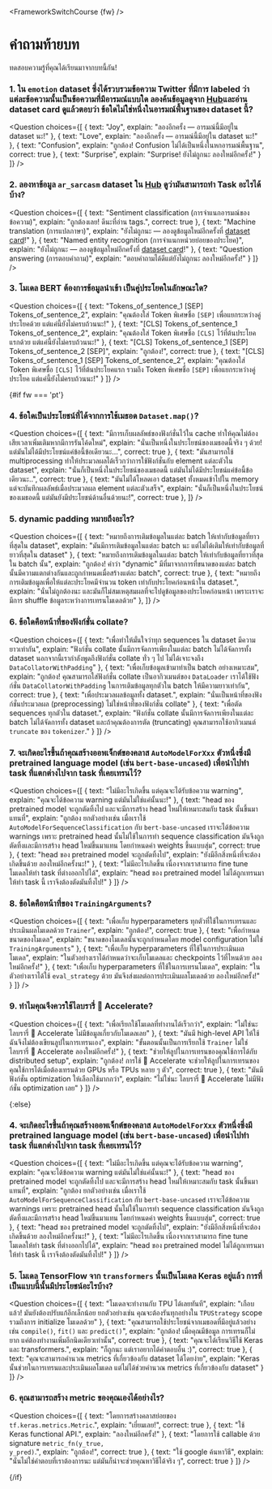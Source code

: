 <FrameworkSwitchCourse {fw} />

<!-- DISABLE-FRONTMATTER-SECTIONS -->

# คำถามท้ายบท

<CourseFloatingBanner
    chapter={3}
    classNames="absolute z-10 right-0 top-0"
/>

ทดสอบความรู้ที่คุณได้เรียนมาจากบทนี้กัน!

### 1. ใน `emotion` dataset ซึ่งได้รวบรวมข้อความ Twitter ที่มีการ labeled ว่าแต่ละข้อความนั้นเป็นข้อความที่มีอารมณ์แบบใด ลองค้นข้อมูลดูจาก [Hub](https://huggingface.co/datasets)และอ่าน dataset card ดูแล้วตอบว่า ข้อใดไม่ใช่หนึ่งในอารมณ์พื้นฐานของ dataset นี้?

<Question
	choices={[
		{
			text: "Joy",
			explain: "ลองอีกครั้ง — อารมณ์นี้มีอยู่ใน dataset นะ!"
		},
		{
			text: "Love",
			explain: "ลองอีกครั้ง — อารมณ์นี้มีอยู่ใน dataset นะ!"
		},
		{
			text: "Confusion",
			explain: "ถูกต้อง! Confusion ไม่ได้เป็นหนึ่งในหกอารมณ์พื้นฐาน",
            correct: true
		},
        {
			text: "Surprise",
			explain: "Surprise! ยังไม่ถูกนะ ลองใหม่อีกครั้ง!"
		}
	]}
/>

### 2. ลองหาข้อมูล `ar_sarcasm` dataset ใน [Hub](https://huggingface.co/datasets) ดูว่ามันสามารถทำ Task อะไรได้บ้าง?

<Question
	choices={[
		{
			text: "Sentiment classification (การจำแนกอารมณ์ของข้อความ)",
			explain: "ถูกต้องเลย! ดีนะที่อ่าน tags.",
            correct: true
		},
		{
			text: "Machine translation (การแปลภาษา)",
			explain: "ยังไม่ถูกนะ — ลองดูข้อมูลใหม่อีกครั้งที่ <a href='https://huggingface.co/datasets/ar_sarcasm'>dataset card</a>!"
		},
		{
			text: "Named entity recognition (การจำแนกหน่วยย่อยของประโยค)",
			explain: "ยังไม่ถูกนะ — ลองดูข้อมูลใหม่อีกครั้งที่ <a href='https://huggingface.co/datasets/ar_sarcasm'>dataset card</a>!"
		},
        {
			text: "Question answering (การตอบคำถาม)",
			explain: "ตอบคำถามได้ดีแต่ยังไม่ถูกนะ ลองใหม่อีกครั้ง!"
		}
	]}
/>

### 3. โมเดล BERT ต้องการข้อมูลนำเข้า เป็นคู่ประโยคในลักษณะใด?

<Question
	choices={[
		{
			text: "Tokens_of_sentence_1 [SEP] Tokens_of_sentence_2",
			explain: "คุณต้องใส่ Token พิเศษชื่อ <code>[SEP]</code> เพื่อแยกระหว่างคู่ประโยคด้วย แต่แค่นี้ยังไม่ครบถ้วนนะ!"
		},
		{
			text: "[CLS] Tokens_of_sentence_1 Tokens_of_sentence_2",
			explain: "คุณต้องใส่ Token พิเศษชื่อ  <code>[CLS]</code> ไว้ที่ต้นประโยคแรกด้วย แต่แค่นี้ยังไม่ครบถ้วนนะ!"
		},
		{
			text: "[CLS] Tokens_of_sentence_1 [SEP] Tokens_of_sentence_2 [SEP]",
			explain: "ถูกต้อง!",
            correct: true
		},
        {
			text: "[CLS] Tokens_of_sentence_1 [SEP] Tokens_of_sentence_2",
			explain: "คุณต้องใส่ Token พิเศษชื่อ  <code>[CLS]</code> ไว้ที่ต้นประโยคแรก รวมถึง Token พิเศษชื่อ <code>[SEP]</code> เพื่อแยกระหว่างคู่ประโยค แต่แค่นี้ยังไม่ครบถ้วนนะ!"
		}
	]}
/>

{#if fw === 'pt'}
### 4. ข้อใดเป็นประโยชน์ที่ได้จากการใช้เมธอด `Dataset.map()`?

<Question
	choices={[
		{
			text: "มีการเก็บผลลัพธ์ของฟังก์ชั่นไว้ใน cache ทำให้คุณไม่ต้องเสียเวลาเพิ่มเติมหากมีการรันโค้ดใหม่",
			explain: "นั่นเป็นหนึ่งในประโยชน์ของเมธอดนี้จริง ๆ ด้วย! แต่มันไม่ได้มีประโยชน์แค่ข้อนี้ข้อเดียวนะ...",
            correct: true
		},
		{
			text: "มันสามารถใช้ multiprocessing ทำให้ประมวลผลได้เร็วกว่าการใช้ฟังก์ชั่นกับ element แต่ละตัวใน dataset",
			explain: "นั่นก็เป็นหนึ่งในประโยชน์ของเมธอดนี้ แต่มันไม่ได้มีประโยชน์แค่ข้อนี้ข้อเดียวนะ..",
            correct: true
		},
		{
			text: "มันไม่ได้โหลดเอา dataset ทั้งหมดเข้าไปใน memory แต่จะบันทึกผลลัพธ์เมื่อประมวลผล element แต่ละตัวเสร็จ",
			explain: "นั่นก็เป็นหนึ่งในประโยชน์ของเมธอดนี้ แต่มันยังมีประโยชน์ด้านอื่นด้วยนะ!",
            correct: true
		},
	]}
/>

### 5. dynamic padding หมายถึงอะไร?

<Question
	choices={[
		{
			text: "หมายถึงการเติมข้อมูลในแต่ละ batch ให้เท่ากับข้อมูลที่ยาวที่สุดใน dataset",
			explain: "มันมีการเติมข้อมูลในแต่ละ batch นะ แต่ไม่ได้เติมให้เท่ากับข้อมูลที่ยาวที่สุดใน dataset"
		},
		{
			text: "หมายถึงการเติมข้อมูลในแต่ละ batch ให้เท่ากับข้อมูลที่ยาวที่สุดใน batch นั้น",
			explain: "ถูกต้อง! คำว่า \"dynamic\" มีที่มาจากการที่ขนาดของแต่ละ batch นั้นมีความแตกต่างกันและถูกกำหนดเมื่อสร้างแต่ละ batch",
            correct: true
		},
		{
			text: "หมายถึงการเติมข้อมูลเพื่อให้แต่ละประโยคมีจำนวน token เท่ากับประโยคก่อนหน้าใน dataset.",
			explain: "นั่นไม่ถูกต้องนะ และมันก็ไม่สมเหตุสมผลที่จะไปดูข้อมูลของประโยคก่อนหน้า เพราะเราจะมีการ shuffle ข้อมูลระหว่างการเทรนโมเดลด้วย"
		},
	]}
/>

### 6. ข้อใดคือหน้าที่ของฟังก์ชั่น collate?

<Question
	choices={[
		{
			text: "เพื่อทำให้มั่นใจว่าทุก sequences ใน dataset มีความยาวเท่ากัน",
			explain: "ฟังก์ชั่น collate นั้นมีการจัดการเพียงในแต่ละ batch ไม่ได้จัดการทั้ง dataset นอกจากนี้เรากำลังพูดถึงฟังก์ชั่น collate ทั่ว ๆ ไป ไม่ได้เจาะจงถึง <code>DataCollatorWithPadding</code>"
		},
		{
			text: "เพื่อเก็บข้อมูลเข้ามาทำเป็น batch อย่างเหมาะสม",
			explain: "ถูกต้อง! คุณสามารถใส่ฟังก์ชั่น collate เป็นอากิวเมนต์ของ <code>DataLoader</code> เราได้ใช้ฟังก์ชั่น <code>DataCollatorWithPadding</code> ในการเติมข้อมูลทุกตัวใน batch ให้มีความยาวเท่ากัน",
            correct: true
		},
		{
			text: "เพื่อประมวลผลข้อมูลทั้ง dataset.",
			explain: "นั่นเป็นหน้าที่ของฟังก์ชั่นประมวลผล (preprocessing) ไม่ใช่หน้าที่ของฟังก์ชั่น collate"
		},
        {
			text: "เพื่อตัด sequences ทุกตัวใน dataset.",
			explain: "ฟังก์ชั่น collate นั้นมีการจัดการเพียงในแต่ละ batch ไม่ได้จัดการทั้ง dataset และถ้าคุณต้องการตัด (truncating) คุณสามารถใช้อากิวเมนต์ <code>truncate</code> ของ <code>tokenizer</code>."
		}
	]}
/>

### 7. จะเกิดอะไรขึ้นถ้าคุณสร้างออพเจ็กต์ของคลาส `AutoModelForXxx` ตัวหนึ่งซึ่งมี pretrained language model (เช่น `bert-base-uncased`) เพื่อนำไปทำ task ที่แตกต่างไปจาก task ที่เคยเทรนไว้?

<Question
	choices={[
		{
			text: "ไม่มีอะไรเกิดขึ้น แต่คุณจะได้รับข้อความ warning",
			explain: "คุณจะได้ข้อความ warning แต่มันไม่ใช่แค่นั้นนะ!"
		},
		{
			text: "head ของ pretrained model จะถูกตัดทิ้งไป และจะมีการสร้าง head ใหม่ให้เหมาะสมกับ task นั้นขึ้นมาแทนที่",
			explain: "ถูกต้อง ยกตัวอย่างเช่น เมื่อเราใช้ <code>AutoModelForSequenceClassification</code> กับ <code>bert-base-uncased</code> เราจะได้ข้อความ warnings เพราะ pretrained head นั้นไม่ใช้ในการทำ sequence classification มันจึงถูกตัดทิ้งและมีการสร้าง head ใหม่ขึ้นมาแทน โดยกำหนดค่า weights ขึ้นแบบสุ่ม",
            correct: true
		},
		{
			text: "head ของ pretrained model จะถูกตัดทิ้งไป",
			explain: "ยังมีอีกสิ่งหนึ่งที่จะต้องเกิดขึ้นด้วย ลองใหม่อีกครั้งนะ!"
		},
        {
			text: "ไม่มีอะไรเกิดขึ้น เนื่องจากเราสามารถ fine tune โมเดลให้ทำ task ที่ต่างออกไปได้",
			explain: "head ของ pretrained model ไม่ได้ถูกเทรนมาให้ทำ task นี้ เราจึงต้องตัดมันทิ้งไป!"
		}
	]}
/>

### 8. ข้อใดคือหน้าที่ของ `TrainingArguments`?

<Question
	choices={[
		{
			text: "เพื่อเก็บ hyperparameters ทุกตัวที่ใช้ในการเทรนและประเมินผลโมเดลด้วย <code>Trainer</code>",
			explain: "ถูกต้อง!",
            correct: true
		},
		{
			text: "เพื่อกำหนดขนาดของโมเดล",
			explain: "ขนาดของโมเดลนั้นจะถูกกำหนดโดย model configuration ไม่ใช่ <code>TrainingArguments</code>"
		},
		{
			text: "เพื่อเก็บ hyperparameters ที่ใช้ในการประเมินผลโมเดล",
			explain: "ในตัวอย่างเราได้กำหนดว่าจะเก็บโมเดลและ checkpoints ไว้ที่ไหนด้วย ลองใหม่อีกครั้ง!"
		},
        {
			text: "เพื่อเก็บ hyperparameters ที่ใช้ในการเทรนโมเดล",
			explain: "ในตัวอย่างเราได้ใช้ <code>eval_strategy</code> ด้วย มันจึงส่งผลต่อการประเมินผลโมเดลด้วย ลองใหม่อีกครั้ง!"
		}
	]}
/>

### 9. ทำไมคุณจึงควรใช้ไลบรารี่ 🤗 Accelerate?

<Question
	choices={[
		{
			text: "เพื่อเรียกใช้โมเดลที่ทำงานได้เร็วกว่า",
			explain: "ไม่ใช่นะ ไลบรารี่ 🤗 Accelerate ไม่มีข้อมูลเกี่ยวกับโมเดลเลย"
		},
		{
			text: "มันมี high-level API ให้ใช้ ฉันจึงไม่ต้องเขียนลูปในการเทรนเอง",
			explain: "ขั้นตอนนั้นเป็นการเรียกใช้ <code>Trainer</code> ไม่ใช่ไลบรารี่ 🤗 Accelerate ลองใหม่อีกครั้ง!"
		},
		{
			text: "ช่วยให้ลูปในการเทรนของคุณใช้การได้กับ distributed setup",
			explain: "ถูกต้อง! การใช้ 🤗 Accelerate จะช่วยให้ลูปในการเทรนของคุณใช้การได้เมื่อต้องเทรนด้วย GPUs หรือ TPUs หลาย ๆ ตัว",
            correct: true
		},
        {
			text: "มันมีฟังก์ชั่น optimization ให้เลือกใช้มากกว่า",
			explain: "ไม่ใช่นะ ไลบรารี่ 🤗 Accelerate ไม่มีฟังก์ชั่น optimization เลย"
		}
	]}
/>

{:else}
### 4. จะเกิดอะไรขึ้นถ้าคุณสร้างออพเจ็กต์ของคลาส `AutoModelForXxx` ตัวหนึ่งซึ่งมี pretrained language model (เช่น `bert-base-uncased`) เพื่อนำไปทำ task ที่แตกต่างไปจาก task ที่เคยเทรนไว้?

<Question
	choices={[
		{
			text: "ไม่มีอะไรเกิดขึ้น แต่คุณจะได้รับข้อความ warning",
			explain: "คุณจะได้ข้อความ warning แต่มันไม่ใช่แค่นั้นนะ!"
		},
		{
			text: "head ของ pretrained model จะถูกตัดทิ้งไป และจะมีการสร้าง head ใหม่ให้เหมาะสมกับ task นั้นขึ้นมาแทนที่",
			explain: "ถูกต้อง ยกตัวอย่างเช่น เมื่อเราใช้ <code>AutoModelForSequenceClassification</code> กับ <code>bert-base-uncased</code> เราจะได้ข้อความ warnings เพราะ pretrained head นั้นไม่ใช้ในการทำ sequence classification มันจึงถูกตัดทิ้งและมีการสร้าง head ใหม่ขึ้นมาแทน โดยกำหนดค่า weights ขึ้นแบบสุ่ม",
            correct: true
		},
		{
			text: "head ของ pretrained model จะถูกตัดทิ้งไป",
			explain: "ยังมีอีกสิ่งหนึ่งที่จะต้องเกิดขึ้นด้วย ลองใหม่อีกครั้งนะ!"
		},
        {
			text: "ไม่มีอะไรเกิดขึ้น เนื่องจากเราสามารถ fine tune โมเดลให้ทำ task ที่ต่างออกไปได้",
			explain: "head ของ pretrained model ไม่ได้ถูกเทรนมาให้ทำ task นี้ เราจึงต้องตัดมันทิ้งไป!"
		}
	]}
/>

### 5. โมเดล TensorFlow จาก `transformers` นั้นเป็นโมเดล Keras อยู่แล้ว การที่เป็นแบบนี้นั้นมีประโยชน์อะไรบ้าง?

<Question
	choices={[
		{
			text: "โมเดลจะทำงานกับ TPU ได้เลยทันที",
			explain: "เกือบแล้ว! มันยังต้องปรับแก้อีกเล็กน้อย ยกตัวอย่างเช่น คุณจะต้องรันทุกอย่างใน <code>TPUStrategy</code> scope รวมถึงการ initialize โมเดลด้วย"
		},
		{
			text: "คุณสามารถใช้ประโยชน์จากเมธอดที่มีอยู่แล้วอย่างเช่น <code>compile()</code>, <code>fit()</code> และ <code>predict()</code>",
			explain: "ถูกต้อง! เมื่อคุณมีข้อมูล การเทรนก็ไม่ยาก แค่ต้องทำงานเพิ่มอีกนิดเดียวเท่านั้น",
            correct: true
		},
		{
			text: "คุณจะได้เรียนวิธีใช้ Keras และ transformers.",
			explain: "ก็ถูกนะ แต่เราอยากได้คำตอบอื่น :)",
			correct: true
		},
        {
			text: "คุณจะสามารถคำนวณ metrics ที่เกี่ยวข้องกับ dataset ได้โดยง่าย",
			explain: "Keras นั้นช่วยในการเทรนและประเมินผลโมเดล แต่ไม่ได้ช่วยคำนวณ metrics ที่เกี่ยวข้องกับ dataset"
		}
	]}
/>

### 6. คุณสามารถสร้าง metric ของคุณเองได้อย่างไร?

<Question
	choices={[
		{
			text: "โดยการสร้างคลาสย่อยของ <code>tf.keras.metrics.Metric</code>.",
			explain: "เยี่ยมเลย!",
			correct: true
		},
		{
			text: "ใช้ Keras functional API.",
			explain: "ลองใหม่อีกครั้ง!"
		},
		{
			text: "โดยการใช้ callable ด้วย signature <code>metric_fn(y_true, y_pred)</code>.",
			explain: "ถูกต้อง!",
			correct: true
		},
        {
			text: "ใช้ google ค้นหาวิธี",
			explain: "นั่นไม่ใช่คำตอบที่เราต้องการนะ แต่มันก็น่าจะช่วยคุณหาวิธีได้จริง ๆ",
			correct: true
		}
	]}
/>

{/if}